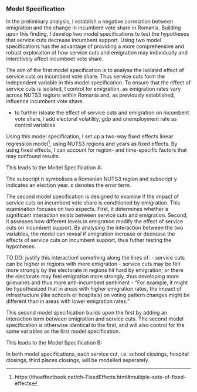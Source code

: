 ### Model Specification
<!-- Empirical specification based on operationalised variables -->

<!-- Intro -->
In the preliminary analysis, I establish a negative correlation between emigration and the change in incumbent vote share in Romania. Building upon this  finding, I develop two model specifications to test the hypotheses that service cuts decrease incumbent support. Using two model specifications has the advantage of providing a more comprehensive and robust exploration of how service cuts and emigration may individually and interctively affect incumbnet vote share.

<!-- model specification 1 -->
The aim of the first model specification is to analyse the isolated effect of service cuts on incumbent vote share. Thus service cuts form the independent variable in this model specification. To ensure that the effect of service cuts is isolated, I control for emigration, as emigration rates vary across NUTS3 regions within Romania and, as previously established, influence incumbent vote share. 

- to further isloate the effect of service cuts and emigration on incumbent vote share, i add electoral volatility, gdp and unemployment rate as control variables

Using this model specification, I set up a two-way fixed effects linear regression model^[https://theeffectbook.net/ch-FixedEffects.html#multiple-sets-of-fixed-effects], using NUTS3 regions and years as fixed effects. By using fixed effects, I can account for region- and time-specific factors that may confound results.

This leads to the Model Specification A:

<!-- \begin{equation} -->
<!-- \begin{aligned} -->

<!-- Incumbent \; Vote \; Share \; Change_{n, y} = \beta_n & + \beta_y & \\ -->
<!--       & + \beta_1Emigration \; Rate_{n, y} \\ -->
<!--       & + \beta_2Service \; Cuts_{n, y} \\ -->
<!--       & + \beta_3Electoral \; Volatility_{n, y} \\ -->
<!--       & + \beta_4GDP_{n, y} \\ -->
<!--       & + \varepsilon -->

<!-- \end{aligned} -->
<!-- \end{equation} -->

The subscript n symbolises a Romanian NUTS3 region and subscript y indicates an election year. ε denotes the error term.

<!-- model specification 2 -->
The second model specification is designed to examine if the impact of service cuts on incumbent vote share is conditioned by emigration. This examination focuses on two aspects. First, it determines whether a significant interaction exists between service cuts and emigration. Second, it assesses how different levels in emigration modify the effect of service cuts on incumbent support. By analysing the interaction between the two variables, the model can reveal if emigration increase or decrease the effects of service cuts on incumbent support, thus futher testing the hypotheses.

TO DO: justify this interaction! something along the lines of: 
- service cuts can be higher in regions with more emigration
- service cuts may be felt more strongly by the electorate in regions hit hard by emigration; or there the electorate may feel emigration more strongly, thus developing more grievanes and thus more anti-incumbent sentiment
- “For example, it might be hypothesized that in areas with higher emigration rates, the impact of infrastructure (like schools or hospitals) on voting pattern changes might be different than in areas with lower emigration rates.”

This second model specification builds upon the first by adding an interaction term between emigration and service cuts. The second model specification is otherwise identical to the first, and will also control for the same variables as the first model specification.

This leads to the Model Specification B:

<!-- \begin{equation} -->
<!-- \begin{aligned} -->

<!-- Incumbent \; Vote \; Share \; Change_{n, y} = \beta_n & + \beta_y & \\ -->
<!--       & + \beta_1Emigration \; Rate_{n, y} \\ -->
<!--       & + \beta_2Service \; Cuts_{n, y} \\ -->
<!--       & + \beta_2 (Emigration \; Rate_{n, y} \times Service \; Cuts_{n, y}) \\ -->
<!--       & + \beta_3Electoral \; Volatility_{n, y} \\ -->
<!--       & + \beta_4GDP_{n, y} \\ -->
<!--       & + \varepsilon -->

<!-- \end{aligned} -->
<!-- \end{equation} -->

In both model specifications, each service cut, i.e. school closings, hospital closings, third places closings, will be modelled seperately. 
